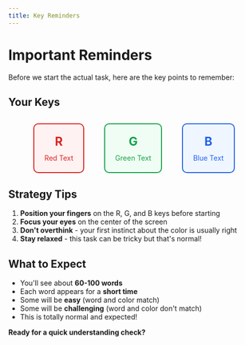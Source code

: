 ```yaml
---
title: Key Reminders
---
```


# Important Reminders

Before we start the actual task, here are the key points to remember:

## Your Keys

<div style="display: flex; justify-content: center; gap: 40px; margin: 30px 0;">
  <div style="text-align: center; padding: 20px; border: 2px solid #dc2626; border-radius: 10px; background: #fef2f2;">
    <div style="font-size: 24px; font-weight: bold; color: #dc2626;">R</div>
    <div style="margin-top: 10px; color: #dc2626;">Red Text</div>
  </div>
  <div style="text-align: center; padding: 20px; border: 2px solid #16a34a; border-radius: 10px; background: #f0fdf4;">
    <div style="font-size: 24px; font-weight: bold; color: #16a34a;">G</div>
    <div style="margin-top: 10px; color: #16a34a;">Green Text</div>
  </div>
  <div style="text-align: center; padding: 20px; border: 2px solid #2563eb; border-radius: 10px; background: #eff6ff;">
    <div style="font-size: 24px; font-weight: bold; color: #2563eb;">B</div>
    <div style="margin-top: 10px; color: #2563eb;">Blue Text</div>
  </div>
</div>

## Strategy Tips

1. **Position your fingers** on the R, G, and B keys before starting
2. **Focus your eyes** on the center of the screen
3. **Don't overthink** - your first instinct about the color is usually right
4. **Stay relaxed** - this task can be tricky but that's normal!

## What to Expect

- You'll see about **60-100 words**
- Each word appears for a **short time**
- Some will be **easy** (word and color match)
- Some will be **challenging** (word and color don't match)
- This is totally normal and expected!

**Ready for a quick understanding check?**
